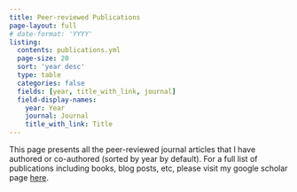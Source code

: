 ```yaml
---
title: Peer-reviewed Publications
page-layout: full
# date-format: 'YYYY'
listing:
  contents: publications.yml
  page-size: 20
  sort: 'year desc'
  type: table
  categories: false
  fields: [year, title_with_link, journal]
  field-display-names:
    year: Year
    journal: Journal
    title_with_link: Title
---
```


This page presents all the peer-reviewed journal articles that I have authored or co-authored (sorted by year by default). For a full list of publications including books, blog posts, etc, please visit my google scholar page [here](https://scholar.google.com/citations?user=PxS7aU0AAAAJ).